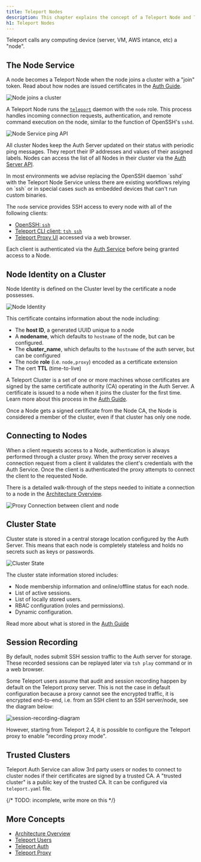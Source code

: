 ```yaml
---
title: Teleport Nodes
description: This chapter explains the concept of a Teleport Node and Teleport manages SSH and Kubernetes nodes.
h1: Teleport Nodes
---
```


Teleport calls any computing device (server, VM, AWS intance, etc) a "node".

## The Node Service

A node becomes a Teleport Node when the node joins a cluster with a
"join" token. Read about how nodes are issued certificates in the
[Auth Guide](authentication.md#issuing-node-certificates).

![Node joins a cluster](../../img/node_join.svg)

A Teleport Node runs the [`teleport`](../cli-docs.md#teleport) daemon with the
`node` role. This process handles incoming connection requests, authentication,
and remote command execution on the node, similar to the function of OpenSSH's
`sshd`.

![Node Service ping API](../../img/node_service_api.svg)

All cluster Nodes keep the Auth Server updated on their status with periodic
ping messages. They report their IP addresses and values of their assigned
labels. Nodes can access the list of all Nodes in their cluster via the
[Auth Server API](authentication.md#auth-api).

<Admonition type="tip" title="Tip">
In most environments we advise replacing the OpenSSH daemon `sshd`
with the Teleport Node Service unless there are existing workflows relying
on `ssh` or in special cases such as embedded devices that can't run
custom binaries.
</Admonition>

The `node` service provides SSH access to every node with all of the following clients:

* [OpenSSH: `ssh`](../admin-guide.md#using-teleport-with-openssh)
* [Teleport CLI client: `tsh ssh`](../cli-docs.md#tsh-ssh)
* [Teleport Proxy UI](proxy.md#web-to-ssh-proxy) accessed via a web browser.

Each client is authenticated via the [Auth Service](authentication.md#authentication-in-teleport) before being granted access to a Node.

## Node Identity on a Cluster

Node Identity is defined on the Cluster level by the certificate a node possesses.

![Node Identity](../../img/node_identity.svg)

This certificate contains information about the node including:

* The **host ID**, a generated UUID unique to a node
* A **nodename**, which defaults to `hostname` of the node, but can be configured.
* The **cluster_name**, which defaults to the `hostname` of the auth server, but can be configured
* The node **role** (i.e. `node,proxy`) encoded as a certificate extension
* The cert **TTL** (time-to-live)

A Teleport Cluster is a set of one or more machines whose certificates are signed
by the same certificate authority (CA) operating in the Auth Server. A
certificate is issued to a node when it joins the cluster for the first time.
Learn more about this process in the [Auth
Guide](authentication.md#authentication-in-teleport).

<Admonition type="warning" title="Single-Node Clusters are Clusters">
Once a Node gets a signed certificate from the Node CA, the Node is considered a member of the cluster, even if that cluster has only one node.
</Admonition>

## Connecting to Nodes

When a client requests access to a Node, authentication is always performed
through a cluster proxy. When the proxy server receives a connection request
from a client it validates the client's credentials with the Auth Service. Once
the client is authenticated the proxy attempts to connect the client to the
requested Node.

There is a detailed walk-through of the steps needed to initiate a connection to
a node in the [Architecture Overview](overview.md).

![Proxy Connection between client and node](../../img/proxy_client_connect.svg)

## Cluster State

Cluster state is stored in a central storage location configured by the Auth
Server. This means that each node is completely stateless and holds no secrets
such as keys or passwords.

![Cluster State](../../img/cluster_state.svg)

The cluster state information stored includes:

* Node membership information and online/offline status for each node.
* List of active sessions.
* List of locally stored users.
* RBAC configuration (roles and permissions).
* Dynamic configuration.

Read more about what is stored in the [Auth Guide](authentication.md#auth-state)

## Session Recording

By default, nodes submit SSH session traffic to the Auth server
for storage. These recorded sessions can be replayed later via `tsh play`
command or in a web browser.

Some Teleport users assume that audit and session recording happen by default
on the Teleport proxy server. This is not the case in default configuration
because a proxy cannot see the encrypted traffic, it is encrypted end-to-end,
i.e. from an SSH client to an SSH server/node, see the diagram below:

![session-recording-diagram](../../img/session-recording.svg)

However, starting from Teleport 2.4, it is possible to configure the
Teleport proxy to enable "recording proxy mode".

## Trusted Clusters

Teleport Auth Service can allow 3rd party users or nodes to connect to cluster
nodes if their certificates are signed by a trusted CA. A "trusted cluster" is
a public key of the trusted CA. It can be configured via `teleport.yaml` file.

{/* TODO: incomplete, write more on this */}

## More Concepts

* [Architecture Overview](overview.md)
* [Teleport Users](users.md)
* [Teleport Auth](authentication.md)
* [Teleport Proxy](proxy.md)
